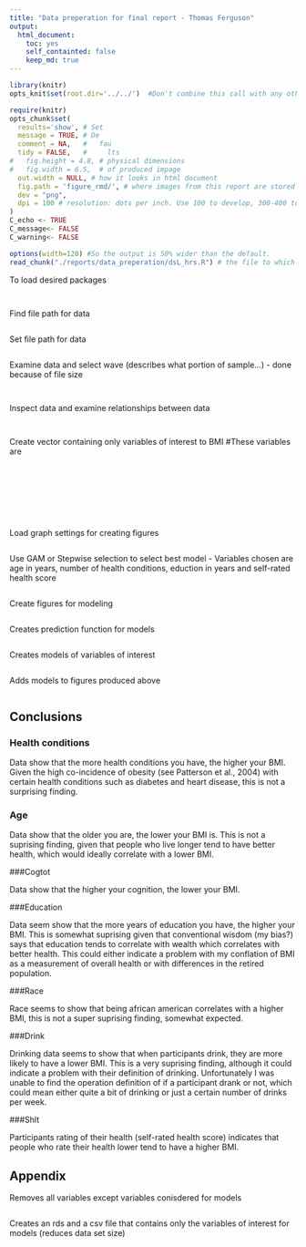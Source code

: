 ```yaml
---
title: "Data preperation for final report - Thomas Ferguson"
output:
  html_document:
    toc: yes
    self_containted: false
    keep_md: true
---  
```

<!-- for more options study http://rmarkdown.rstudio.com/html_document_format.html  -->
<!-- The report is produced from
REPOSITORY: Finalproject
BRANCH: the-name-of-the-branch
PATH: ../Reports/
-->

<!--  Set the working directory to the repository's base directory; this assumes the report is nested inside of only one directory.-->
```r
library(knitr)
opts_knit$set(root.dir='../../')  #Don't combine this call with any other chunk -especially one that uses file paths.
```

<!-- Set the report-wide options, and point to the external script file. -->
```r
require(knitr)
opts_chunk$set(
  results='show', # Set
  message = TRUE, # De
  comment = NA,   #   fau
  tidy = FALSE,   #     lts
#   fig.height = 4.8, # physical dimensions
#   fig.width = 6.5,  # of produced impage
  out.width = NULL, # how it looks in html document
  fig.path = 'figure_rmd/', # where images from this report are stored
  dev = "png",
  dpi = 100 # resolution: dots per inch. Use 100 to develop, 300-400 to print. adjust
)
C_echo <- TRUE
C_message<- FALSE
C_warning<- FALSE

options(width=120) #So the output is 50% wider than the default.
read_chunk("./reports/data_preperation/dsL_hrs.R") # the file to which knitr calls for the chunks
```

To load desired packages
```r
```

```r
```

Find file path for data
```r
```

Set file path for data
```r
```

Examine data and select wave (describes what portion of sample...) - done because of file size
```r
```

```r
```

Inspect data and examine relationships between data
```r
```

```r
```

Create vector  containing only variables of interest to BMI
#These variables are 
```r
```

```r
```

```r
```

```r
```

```r
```

```r
```

```r
```

```r
```

Load graph settings for creating figures
```r
```

Use GAM or Stepwise selection to select best model - Variables chosen are age in years, number of health conditions, eduction in years and self-rated health score
```r
```

Create figures for modeling
```r
```

Creates prediction function for models
```r
```

Creates models of variables of interest
```r
```

Adds models to figures produced above
```r
```

## Conclusions


### Health conditions

Data show that the more health conditions you have, the higher your BMI. Given the high co-incidence of obesity (see Patterson et al., 2004) with certain health conditions such as diabetes and heart disease, this is not a surprising finding.

### Age

Data show that the older you are, the lower your BMI is. This is not a suprising finding, given that people who live longer tend to have better health, which would ideally correlate with a lower BMI.

###Cogtot

Data show that the higher your cognition, the lower your BMI.

###Education

Data seem show that the more years of education you have, the higher your BMI. This is somewhat suprising given that conventional wisdom (my bias?) says that education tends to correlate with wealth which correlates with better health. This could either indicate a problem with my conflation of BMI as a measurement of overall health or with differences in the retired population.

###Race

Race seems to show that being african american correlates with a higher BMI, this is not a super suprising finding, somewhat expected.

###Drink

Drinking data seems to show that when participants drink, they are more likely to have a lower BMI. This is a very suprising finding, although it could indicate a problem with their definition of drinking. Unfortunately I was unable to find the operation definition of if a participant drank or not, which could mean either quite a bit of drinking or just a certain number of drinks per week. 


###Shlt

Participants rating of their health (self-rated health score) indicates that people who rate their health lower tend to have a higher BMI.

## Appendix

Removes all variables except variables conisdered for models
```r
```

Creates an rds and a csv file that contains only the variables of interest for models (reduces data set size)
```r
```

```r
```